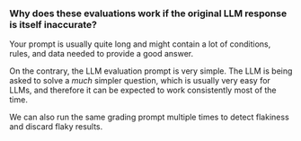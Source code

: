 ### Why does these evaluations work if the original LLM response is itself inaccurate?

Your prompt is usually quite long and might contain a lot of conditions, rules, and data needed to provide a good answer.

On the contrary, the LLM evaluation prompt is very simple. The LLM is being asked to solve a _much_ simpler question, which is usually very easy for LLMs, and therefore it can be expected to work consistently most of the time.

We can also run the same grading prompt multiple times to detect flakiness and discard flaky results.
